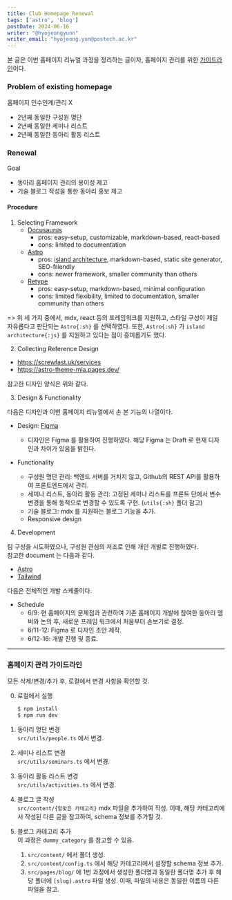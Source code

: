 ```yaml
---
title: Club Homepage Renewal
tags: ['astro', 'blog']
postDate: 2024-06-16
writer: "@hyojeongyunn"
writer_email: "hyojeong.yun@postech.ac.kr"
---
```


본 글은 이번 홈페이지 리뉴얼 과정을 정리하는 글이자, 홈페이지 관리를 위한 [가이드라인](#guideline)이다.

### Problem of existing homepage
홈페이지 인수인계/관리 X
- 2년째 동일한 구성원 명단  
- 2년째 동일한 세미나 리스트  
- 2년째 동일한 동아리 활동 리스트

### Renewal
Goal
- 동아리 홈페이지 관리의 용이성 제고
- 기술 블로그 작성을 통한 동아리 홍보 제고

#### Procedure
1. Selecting Framework  
    - [Docusaurus](https://docusaurus.io/)
        - pros: easy-setup, customizable, markdown-based, react-based
        - cons: limited to documentation
    - [Astro](https://astro.build/)
        - pros: [island architecture](https://jasonformat.com/islands-architecture/), markdown-based, static site generator, SEO-friendly
        - cons: newer framework, smaller community than others
    - [Retype](https://retype.com/)
        - pros: easy-setup, markdown-based, minimal configuration
        - cons: limited flexibility, limited to documentation, smaller community than others

=> 위 세 가지 중에서, mdx, react 등의 프레임워크를 지원하고, 스타일 구성이 제일 자유롭다고 판단되는 `Astro{:sh}` 를 선택하였다.
또한, `Astro{:sh}` 가 `island architecture{:js}` 를 지원하고 있다는 점이 흥미롭기도 했다.


2. Collecting Reference Design
- https://screwfast.uk/services 
- https://astro-theme-mia.pages.dev/

참고한 디자인 양식은 위와 같다.

3. Design & Functionality  

다음은 디자인과 이번 홈페이지 리뉴얼에서 손 본 기능의 나열이다.
- Design:
[Figma](https://www.figma.com/design/6YupXVPeF1R4g3161Nfi3L/homepage-renewal?node-id=1-2&m=dev)
    - 디자인은 Figma 를 활용하여 진행하였다. 해당 Figma 는 Draft 로 현재 디자인과 차이가 있음을 밝힌다.

- Functionality
    - 구성원 명단 관리: 백엔드 서버를 거치지 않고, Github의 REST API를 활용하여 프론트엔드에서 관리.
    - 세미나 리스트, 동아리 활동 관리: 고정된 세미나 리스트를 프론트 단에서 변수 변경을 통해 동적으로 변경할 수 있도록 구현. (`utils{:sh}` 폴더 참고)
    - 기술 블로그: mdx 를 지원하는 블로그 기능을 추가.
    - Responsive design

4. Development  

팀 구성을 시도하였으나, 구성원 관심의 저조로 인해 개인 개발로 진행하였다.  
참고한 document 는 다음과 같다.  
- [Astro](https://docs.astro.build/)
- [Tailwind](https://tailwindcss.com/docs/installation)

다음은 전체적인 개발 스케줄이다.
- Schedule
    - 6/9: 현 홈페이지의 문제점과 관련하여 기존 홈페이지 개발에 참여한 동아리 멤버와 논의 후, 새로운 프레임 워크에서 처음부터 손보기로 결정.
    - 6/11-12: Figma 로 디자인 초안 제작.
    - 6/12-16: 개발 진행 및 종료.

---

<h3 id="guideline">홈페이지 관리 가이드라인</h3>

모든 삭제/변경/추가 후, 로컬에서 변경 사항을 확인할 것.

0. 로컬에서 실행
    ```sh
    $ npm install
    $ npm run dev
    ```

1. 동아리 명단 변경  
    `src/utils/people.ts` 에서 변경.
2. 세미나 리스트 변경  
    `src/utils/seminars.ts` 에서 변경.
3. 동아리 활동 리스트 변경  
    `src/utils/activities.ts` 에서 변경.
4. 블로그 글 작성  
    `src/content/{알맞은 카테고리}` mdx 파일을 추가하여 작성. 이때, 해당 카테고리에서 작성된 다른 글을 참고하여, schema 정보를 추가할 것.
5. 블로그 카테고리 추가  
    이 과정은 `dummy_category` 를 참고할 수 있음.
    1. `src/content/` 에서 폴더 생성.
    2. `src/content/config.ts` 에서 해당 카테고리에서 설정할 schema 정보 추가.
    3. `src/pages/blog/` 에 1번 과정에서 생성한 폴더명과 동일한 폴더명 추가 후 해당 폴더에 `[slug].astro` 파일 생성. 이때, 파일의 내용은 동일한 이름의 다른 파일을 참고.